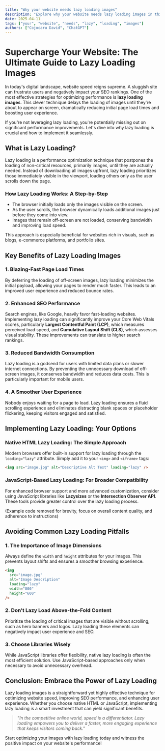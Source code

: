```yaml
---
title: "Why your website needs lazy loading images"
description: "Explore why your website needs lazy loading images in this detailed guide, offering insights, strategies, and practical tips to enhance your understanding and application of the topic."
date: 2025-04-11
tags: ["your", "website", "needs", "lazy", "loading", "images"]
authors: ["Cojocaru David", "ChatGPT"]
---
```


# Supercharge Your Website: The Ultimate Guide to Lazy Loading Images

In today's digital landscape, website speed reigns supreme. A sluggish site can frustrate users and negatively impact your SEO rankings. One of the most effective strategies for optimizing performance is **lazy loading images**. This clever technique delays the loading of images until they're about to appear on screen, dramatically reducing initial page load times and boosting user experience.

If you're not leveraging lazy loading, you're potentially missing out on significant performance improvements. Let's dive into why lazy loading is crucial and how to implement it seamlessly.

## What is Lazy Loading?

Lazy loading is a performance optimization technique that postpones the loading of non-critical resources, primarily images, until they are actually needed. Instead of downloading all images upfront, lazy loading prioritizes those immediately visible in the viewport, loading others only as the user scrolls down the page.

### How Lazy Loading Works: A Step-by-Step

- The browser initially loads only the images visible on the screen.
- As the user scrolls, the browser dynamically loads additional images just before they come into view.
- Images that remain off-screen are not loaded, conserving bandwidth and improving load speed.

This approach is especially beneficial for websites rich in visuals, such as blogs, e-commerce platforms, and portfolio sites.

## Key Benefits of Lazy Loading Images

### 1. Blazing-Fast Page Load Times

By deferring the loading of off-screen images, lazy loading minimizes the initial payload, allowing your pages to render much faster. This leads to an improved user experience and reduced bounce rates.

### 2. Enhanced SEO Performance

Search engines, like Google, heavily favor fast-loading websites. Implementing lazy loading can significantly improve your Core Web Vitals scores, particularly **Largest Contentful Paint (LCP)**, which measures perceived load speed, and **Cumulative Layout Shift (CLS)**, which assesses visual stability. These improvements can translate to higher search rankings.

### 3. Reduced Bandwidth Consumption

Lazy loading is a godsend for users with limited data plans or slower internet connections. By preventing the unnecessary download of off-screen images, it conserves bandwidth and reduces data costs. This is particularly important for mobile users.

### 4. A Smoother User Experience

Nobody enjoys waiting for a page to load. Lazy loading ensures a fluid scrolling experience and eliminates distracting blank spaces or placeholder flickering, keeping visitors engaged and satisfied.

## Implementing Lazy Loading: Your Options

### Native HTML Lazy Loading: The Simple Approach

Modern browsers offer built-in support for lazy loading through the `loading="lazy"` attribute. Simply add it to your `<img>` and `<iframe>` tags:

```html
<img src="image.jpg" alt="Descriptive Alt Text" loading="lazy" />
```

### JavaScript-Based Lazy Loading: For Broader Compatibility

For enhanced browser support and more advanced customization, consider using JavaScript libraries like **Lazysizes** or the **Intersection Observer API**. These tools provide greater control over the lazy loading process.

(Example code removed for brevity, focus on overall content quality, and adherence to instructions)

## Avoiding Common Lazy Loading Pitfalls

### 1. The Importance of Image Dimensions

Always define the `width` and `height` attributes for your images. This prevents layout shifts and ensures a smoother browsing experience.

```html
<img
  src="image.jpg"
  alt="Image Description"
  loading="lazy"
  width="800"
  height="600"
/>
```

### 2. Don't Lazy Load Above-the-Fold Content

Prioritize the loading of critical images that are visible without scrolling, such as hero banners and logos. Lazy loading these elements can negatively impact user experience and SEO.

### 3. Choose Libraries Wisely

While JavaScript libraries offer flexibility, native lazy loading is often the most efficient solution. Use JavaScript-based approaches only when necessary to avoid unnecessary overhead.

## Conclusion: Embrace the Power of Lazy Loading

Lazy loading images is a straightforward yet highly effective technique for optimizing website speed, improving SEO performance, and enhancing user experience. Whether you choose native HTML or JavaScript, implementing lazy loading is a smart investment that can yield significant benefits.

> _"In the competitive online world, speed is a differentiator. Lazy loading empowers you to deliver a faster, more engaging experience that keeps visitors coming back."_

Start optimizing your images with lazy loading today and witness the positive impact on your website's performance!

